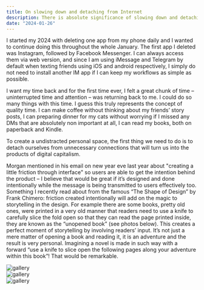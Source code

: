 ```yaml
---
title: On slowing down and detaching from Internet
description: There is absolute significance of slowing down and detaching voluntarily and intentionally from Internet.
date: "2024-01-26"
---
```


I started my 2024 with deleting one app from my phone daily and I wanted to continue doing this throughout the whole January. The first app I deleted was Instagram, followed by Facebook Messenger. I can always access them via web version, and since I am using iMessage and Telegram by default when texting friends using iOS and android respectively, I simply do not need to install another IM app if I can keep my workflows as simple as possible.

I want my time back and for the first time ever, I felt a great chunk of time – uninterrupted time and attention – was returning back to me. I could do so many things with this time. I guess this truly represents the concept of quality time. I can make coffee without thinking about my friends’ story posts, I can preparing dinner for my cats without worrying if I missed any DMs that are absolutely non important at all, I can read my books, both on paperback and Kindle.

To create a undistracted personal space, the first thing we need to do is to detach ourselves from unnecessary connections that will turn us into the products of digital capitalism.

Morgan mentioned in his email on new year eve last year about "creating a little friction through interface" so users are able to get the intention behind the product – I believe that would be great if it’s designed and done intentionally while the message is being transmitted to users effectively too. Something I recently read about from the famous “The Shape of Design” by Frank Chimero: friction created intentionally will add on the magic to storytelling in the design. For example there are some books, pretty old ones, were printed in a very old manner that readers need to use a knife to carefully slice the fold open so that they can read the page printed inside, they are known as the “unopened book” (see photos below). This creates a perfect moment of storytelling by involving readers’ input. It’s not just a mere matter of opening a book and reading it, it is an adventure and the result is very personal. Imagining a novel is made in such way with a forward “use a knife to slice open the following pages along your adventure within this book”! That would be remarkable.


<div class="container mx-auto px-0 py-0">
  <div class="-m-1 flex flex-wrap md:-m-2">
    <div class="flex w-full flex-wrap">
      <div class="w-full p-1 md:p-2 shadow-2xl">
        <img
          alt="gallery"
          class="block h-full w-full rounded-lg object-cover object-center"
          src="/unopenedBook1.webp" 
          alt="unopened-book-1" />
      </div>
      <div class="w-1/2 p-1 md:p-2 shadow-2xl">
        <img
          alt="gallery"
          class="block h-full w-full rounded-lg object-cover object-center"
          src="/unopenedBook2.webp" 
          alt="unopened-book-2" />
      </div>
      <div class="w-1/2 p-1 md:p-2 shadow-2xl">
        <img
          alt="gallery"
          class="block h-full w-full rounded-lg object-cover object-center"
          src="/unopenedBook3.webp" 
          alt="unopened-book-3" />
      </div>
    </div>
  </div>
</div>